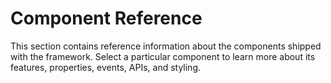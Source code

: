 # Component Reference

This section contains reference information about the components shipped with the framework. Select a particular component to learn more about its features, properties, events, APIs, and styling.
